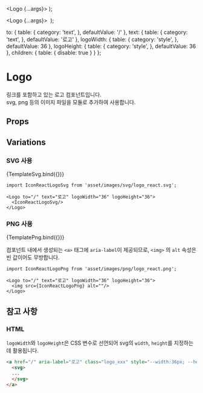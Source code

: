 
  <Logo {...args}>
    <IconReactLogoSvg/>
  </Logo>
);

  <Logo {...args}>
    <img src={IconReactLogoPng} alt=""/>
  </Logo>
);

  to: {
    table: {
      category: 'text',
    },
    defaultValue: '/'
  },
  text: {
    table: {
      category: 'text',
    },
    defaultValue: '로고'
  },
  logoWidth: {
    table: {
      category: 'style',
    },
    defaultValue: 36
  },
  logoHeight: {
    table: {
      category: 'style',
    },
    defaultValue: 36
  },
  children: {
    table: {
      disable: true
    }
  }
};


<Meta
  title="Component/Logo"
  component={Logo}
  argTypes={{...LogoArgTypes}}
/>

# Logo

링크를 포함하고 있는 로고 컴포넌트입니다.<br/>
svg, png 등의 이미지 파일을 모듈로 추가하여 사용합니다.

## Props

<ArgsTable story={PRIMARY_STORY} />

## Variations

### SVG 사용

<Canvas>
  <Story
    name="SVG"
  >
    {TemplateSvg.bind({})}
  </Story>
</Canvas>

```tsx
import IconReactLogoSvg from 'asset/images/svg/logo_react.svg';

<Logo to="/" text="로고" logoWidth="36" logoHeight="36">
  <IconReactLogoSvg/>
</Logo>

```


### PNG 사용

<Canvas>
  <Story
    name="PNG"
  >
    {TemplatePng.bind({})}
  </Story>
</Canvas>

컴포넌트 내에서 생성되는 `<a>` 태그에 `aria-label`이 제공되므로, `<img>` 의 `alt` 속성은 빈 값이어도 무방합니다.

```tsx
import IconReactLogoPng from 'asset/images/png/logo_react.png';

<Logo to="/" text="로고" logoWidth="36" logoHeight="36">
  <img src={IconReactLogoPng} alt=""/>
</Logo>

```

## 참고 사항

### HTML

`logoWidth`와 `logoHeight`은 CSS 변수로 선언되어 svg의 `width`, `height`를 지정하는데 활용됩니다.

```html
<a href="/" aria-label="로고" class="logo_xxx" style="--width:36px; --height:36px;">
  <svg>
  ...
  </svg>
</a>
```
